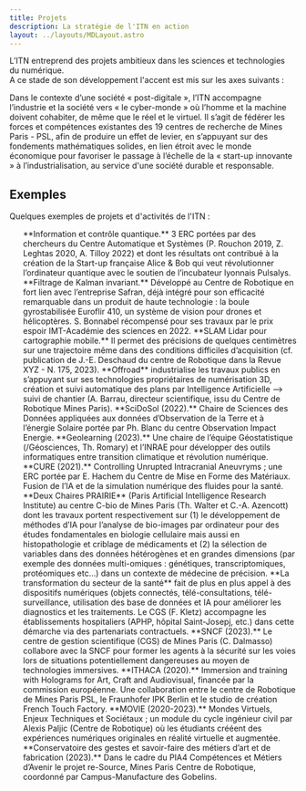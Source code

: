 ```yaml
---
title: Projets
description: La stratégie de l'ITN en action
layout: ../layouts/MDLayout.astro
---
```




L’ITN entreprend des projets ambitieux dans les sciences et technologies du numérique.  
A ce stade de son développement l'accent est mis sur les axes suivants :

<div>
  <nav class="block m-auto w-[21ch] md:w-full flex flex-col justify-center md:flex-row gap-4">
    <Tag color="sky" icon="abacus" tag="Ingénierie numérique" />
    <Tag color="purple" icon="tabler:palette" tag="Industries créatives" />
    <Tag color="red" icon="tabler:vaccine" tag="Santé numérique" />
  </nav>
</div>

Dans le contexte d’une société « post-digitale »,
l’ITN accompagne l’industrie et la société vers « le cyber-monde » où
l’homme et la machine doivent cohabiter, de même que le réel et le virtuel.
Il s’agit de fédérer les forces et compétences existantes des 19 centres
de recherche de Mines Paris - PSL, afin de produire un effet de levier,
en s’appuyant sur des fondements mathématiques solides,
en lien étroit avec le monde économique pour favoriser le passage à l’échelle
de la « start-up innovante » à l’industrialisation,
au service d'une société durable et responsable.

## Exemples

Quelques exemples de projets et d'activités de l'ITN :

<ul>

<ListItem color="sky" icon="abacus">
  **Information et contrôle quantique.** 3 ERC portées par des chercheurs du
  Centre Automatique et Systèmes (P. Rouchon 2019, Z. Leghtas 2020, A. Tilloy
  2022) et dont les résultats ont contribué à la création de la Start-up
  française Alice & Bob qui veut révolutionner l’ordinateur quantique avec le
  soutien de l’incubateur lyonnais Pulsalys.
</ListItem>

<ListItem color="sky" icon="abacus">
  **Filtrage de Kalman invariant.** Développé au Centre de Robotique en fort
  lien avec l’entreprise Safran, déjà intégré pour son efficacité remarquable
  dans un produit de haute technologie : la boule gyrostabilisée Euroflir 410,
  un système de vision pour drones et hélicoptères. S. Bonnabel récompensé pour
  ses travaux par le prix espoir IMT-Académie des sciences en 2022.
</ListItem>

<ListItem color="sky" icon="abacus">
  **SLAM Lidar pour cartographie mobile.** Il permet des précisions de quelques
  centimètres sur une trajectoire même dans des conditions difficiles
  d’acquisition (cf. publication de J.-E. Deschaud du centre de Robotique dans
  la Revue XYZ - N. 175, 2023).
</ListItem>

<ListItem color="sky" icon="abacus">
  **Offroad** industrialise les travaux publics en s’appuyant sur ses
  technologies propriétaires de numérisation 3D, création et suivi automatique
  des plans par Intelligence Artificielle —> suivi de chantier (A. Barrau,
  directeur scientifique, issu du Centre de Robotique Mines Paris).
</ListItem>

<ListItem color="sky" icon="abacus">
  **SciDoSol (2022).** Chaire de Sciences des Données appliquées aux données
  d’Observation de la Terre et à l’énergie Solaire portée par Ph. Blanc du
  centre Observation Impact Energie.
</ListItem>

<ListItem color="sky" icon="abacus">
  **Geolearning (2023).** Une chaire de l’équipe Géostatistique (/Géosciences,
  Th. Romary) et l’INRAE pour développer des outils informatiques entre
  transition climatique et révolution numérique.
</ListItem>

<ListItem color="red" icon="tabler:vaccine">
  **CURE (2021).** Controlling Unrupted Intracranial Aneuvryms ; une ERC portée
  par E. Hachem du Centre de Mise en Forme des Matériaux. Fusion de l’IA et de
  la simulation numérique des fluides pour la santé.
</ListItem>

<ListItem color="red" icon="tabler:vaccine">
  **Deux Chaires PRAIRIE** (Paris Artificial Intelligence Research Institute) au
  centre C-bio de Mines Paris (Th. Walter et C.-A. Azencott) dont les travaux
  portent respectivement sur (1) le développement de méthodes d’IA pour
  l’analyse de bio-images par ordinateur pour des études fondamentales en
  biologie cellulaire mais aussi en histopathologie et criblage de médicaments
  et (2) la sélection de variables dans des données hétérogènes et en grandes
  dimensions (par exemple des données multi-omiques : génétiques,
  transcriptomiques, protéomiques etc…) dans un contexte de médecine de
  précision.
</ListItem>

<ListItem color="red" icon="tabler:vaccine">
  **La transformation du secteur de la santé** fait de plus en plus appel à des
  dispositifs numériques (objets connectés, télé-consultations,
  télé-surveillance, utilisation des base de données et IA pour améliorer les
  diagnostics et les traitements. Le CGS (F. Kletz) accompagne les
  établissements hospitaliers (APHP, hôpital Saint-Josepj, etc.) dans cette
  démarche via des partenariats contractuels.
</ListItem>

<ListItem color="sky" icon="abacus">
  **SNCF (2023).** Le centre de gestion scientifique (CGS) de Mines Paris (C.
  Dalmasso) collabore avec la SNCF pour former les agents à la sécurité sur les
  voies lors de situations potentiellement dangereuses au moyen de technologies
  immersives.
</ListItem>

<ListItem color="purple" icon="tabler:palette">
  **ITHACA (2020).** Immersion and training with Holograms for Art, Craft and
  Audiovisual, financée par la commission européenne. Une collaboration entre le
  centre de Robotique de Mines Paris PSL, le Fraunhofer IPK Berlin et le studio
  de création French Touch Factory.
</ListItem>

<ListItem color="purple" icon="tabler:palette">
  **MOVIE (2020-2023).** Mondes Virtuels, Enjeux Techniques et Sociétaux ; un
  module du cycle ingénieur civil par Alexis Paljic (Centre de Robotique) où les
  étudiants crééent des expériences numériques originales en réalité virtuelle
  et augmentée.
</ListItem>

<ListItem color="purple" icon="tabler:palette">
  **Conservatoire des gestes et savoir-faire des métiers d’art et de fabrication
  (2023).** Dans le cadre du PIA4 Compétences et Métiers d’Avenir le projet
  re-Source, Mines Paris Centre de Robotique, coordonné par Campus-Manufacture
  des Gobelins.
</ListItem>

</ul>
